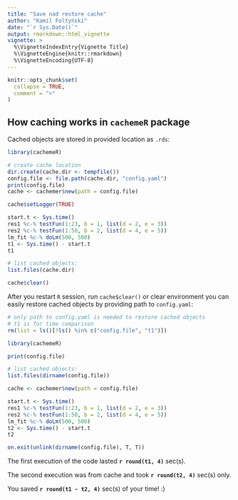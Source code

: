 ```yaml
---
title: "Save nad restore cache"
author: "Kamil Foltyński"
date: "`r Sys.Date()`"
output: rmarkdown::html_vignette
vignette: >
  %\VignetteIndexEntry{Vignette Title}
  %\VignetteEngine{knitr::rmarkdown}
  %\VignetteEncoding{UTF-8}
---
```


```r
knitr::opts_chunk$set(
  collapse = TRUE,
  comment = ">"
)
```

## How caching works in `cachemeR` package

Cached objects are stored in provided location as `.rds`:

```r
library(cachemeR)

# create cache location
dir.create(cache.dir <- tempfile())
config.file <- file.path(cache.dir, "config.yaml")
print(config.file)
cache <- cachemer$new(path = config.file)

cache$setLogger(TRUE)

start.t <- Sys.time()
res1 %c-% testFun(1:23, b = 1, list(d = 2, e = 3))
res2 %c-% testFun(1:50, b = 2, list(d = 4, e = 5))
lm_fit %c-% doLm(500, 500)
t1 <- Sys.time() - start.t
t1

# list cached objects:
list.files(cache.dir)

cache$clear()

```

After you restart `R` session, run `cache$clear()` or clear environment you can easily restore cached objects 
by providing path to `config.yaml`:

```r
# only path to config.yaml is needed to restore cached objects
# t1 is for time comparison
rm(list = ls()[!ls() %in% c("config.file", "t1")])

library(cachemeR)

print(config.file)

# list cached objects:
list.files(dirname(config.file))

cache <- cachemer$new(path = config.file)

start.t <- Sys.time()
res1 %c-% testFun(1:23, b = 1, list(d = 2, e = 3))
res2 %c-% testFun(1:50, b = 2, list(d = 4, e = 5))
lm_fit %c-% doLm(500, 500)
t2 <- Sys.time() - start.t
t2


```

```r
on.exit(unlink(dirname(config.file), T, T))
```


The first execution of the code lasted **`r round(t1, 4)`** sec(s). 

The second execution was from cache and took **`r round(t2, 4)`** sec(s) only. 

You saved **`r round(t1 - t2, 4)`** sec(s) of your time! :)



